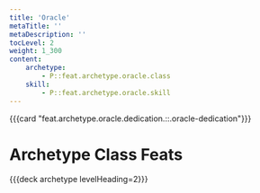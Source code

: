 ```yaml
---
title: 'Oracle'
metaTitle: ''
metaDescription: ''
tocLevel: 2
weight: 1_300
content:
    archetype:
        - P::feat.archetype.oracle.class
    skill:
        - P::feat.archetype.oracle.skill
---
```


{{{card "feat.archetype.oracle.dedication.::.oracle-dedication"}}}

# Archetype Class Feats

{{{deck archetype levelHeading=2}}}
